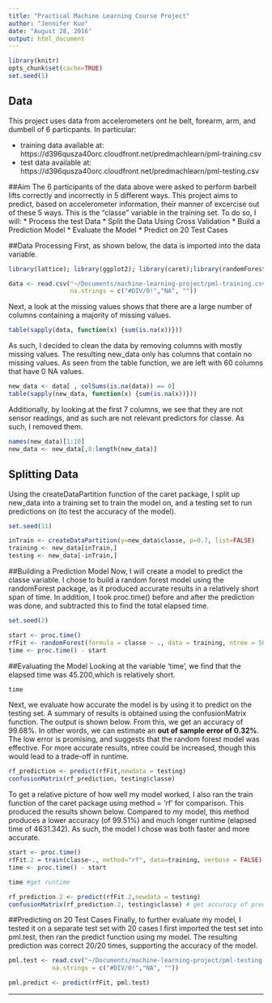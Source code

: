 ```yaml
---
title: "Practical Machine Learning Course Project"
author: "Jennifer Kuo"
date: "August 28, 2016"
output: html_document
---
```


```r
library(knitr)
opts_chunk$set(cache=TRUE)
set.seed(1)
```

## Data

This project uses data from accelerometers ont he belt, forearm, arm, and dumbell of 6 particpants. In particular: 

*  training data available at: https://d396qusza40orc.cloudfront.net/predmachlearn/pml-training.csv
*  test data available at: https://d396qusza40orc.cloudfront.net/predmachlearn/pml-testing.csv

##Aim
The 6 participants of the data above were asked to perform barbell lifts correctly and incorrectly in 5 different ways. This project aims to predict, based on accelerometer information, their manner of excercise out of these 5 ways. This is the "classe" variable in the training set. To do so, I will:
* Process the test Data
* Split the Data Using Cross Validation
* Build a Prediction Model
* Evaluate the Model 
* Predict on 20 Test Cases

##Data Processing
First, as shown below, the data is imported into the data variable.
```r
library(lattice); library(ggplot2); library(caret);library(randomForest)

data <- read.csv("~/Documents/machine-learning-project/pml-training.csv",
                 na.strings = c("#DIV/0!","NA", ""))
```
Next, a look at the missing values shows that there are a large number of columns containing a majority of missing values. 
```r

table(sapply(data, function(x) {sum(is.na(x))}))

```

As such, I decided to clean the data by removing columns with mostly missing values. The resulting new_data only has columns that contain no missing values. As seen from the table function, we are left with 60 columns that have 0 NA values. 

```r
new_data <- data[ , colSums(is.na(data)) == 0]
table(sapply(new_data, function(x) {sum(is.na(x))}))
```

Additionally, by looking at the first 7 columns, we see that they are not sensor readings, and as such are not relevant predictors for classe. As such, I removed them.

```r
names(new_data)[1:10]
new_data <- new_data[,8:length(new_data)]
```


## Splitting Data
Using the createDataPartition function of the caret package, I split up new_data into a training set to train the model on, and a testing set to run predictions on (to test the accuracy of the model).
```r
set.seed(11)

inTrain <- createDataPartition(y=new_data$classe, p=0.7, list=FALSE)
training <- new_data[inTrain,]
testing <- new_data[-inTrain,]
```

##Building a Prediction Model
Now, I will create a model to predict the classe variable. I chose to build a random forest model using the randomForest package, as it produced accurate results in a relatively short span of time. 
In addition, I took proc.time() before and after the prediction was done, and subtracted this to find the total elapsed time.
```r
set.seed(2)

start <- proc.time()
rfFit <- randomForest(formula = classe ~ ., data = training, ntree = 500)
time <- proc.time() - start

```

##Evaluating the Model
Looking at the variable 'time', we find that the elapsed time was 45.200,which is relatively short.
```r
time
```

Next, we evaluate how accurate the model is by using it to predict on the testing set. A summary of results is obtained using the confusionMatrix function. The output is shown below. From this, we get an accuracy of 99.68%. In other words, we can estimate an **out of sample error of 0.32%**. The low error is promising, and suggests that the random forest model was effective. For more accurate results, ntree could be increased, though this would lead to a trade-off in runtime. 

```r
rf_prediction <- predict(rfFit,newdata = testing)
confusionMatrix(rf_prediction, testing$classe)
```

To get a relative picture of how well my model worked, I also ran the train function of the caret package using method = 'rf' for comparison. This produced the results shown below. Compared to my model, this method produces a lower accuracy (of 99.51%) and much longer runtime (elapsed time of 4631.342). As such, the model I chose was both faster and more accurate. 

```r
start <- proc.time()
rfFit.2 = train(classe~., method="rf", data=training, verbose = FALSE)
time <- proc.time() - start

time #get runtime

rf_prediction.2 <- predict(rfFit.2,newdata = testing)
confusionMatrix(rf_prediction.2, testing$classe) # get accuracy of prediction

```

##Predicting on 20 Test Cases
Finally, to further evaluate my model, I tested it on a separate test set with 20 cases I first imported the test set into pml.test, then ran the predict function using my model. The resulting prediction was correct 20/20 times, supporting the accuracy of the model.

```r
pml.test <- read.csv("~/Documents/machine-learning-project/pml-testing.csv",
            na.strings = c("#DIV/0!","NA", ""))
```

```r
pml.predict <- predict(rfFit, pml.test)
```

***************************************************************************